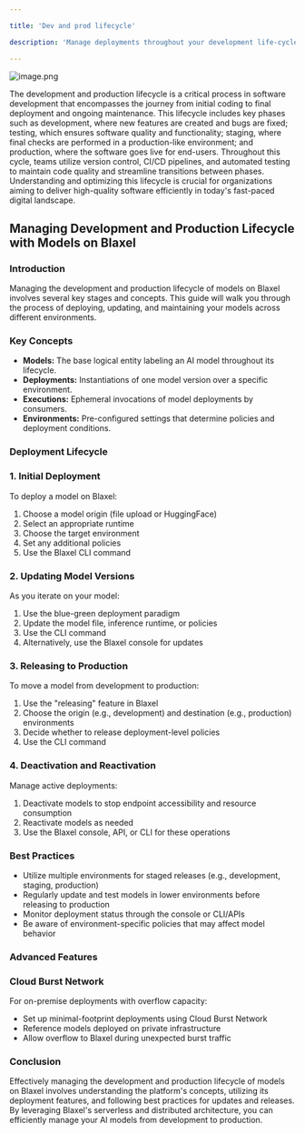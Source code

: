 ```yaml
---

title: 'Dev and prod lifecycle'

description: 'Manage deployments throughout your development life-cycle'

---
```


![image.png](Dev-and-prod-lifecycle/image.png)

The development and production lifecycle is a critical process in software development that encompasses the journey from initial coding to final deployment and ongoing maintenance. This lifecycle includes key phases such as development, where new features are created and bugs are fixed; testing, which ensures software quality and functionality; staging, where final checks are performed in a production-like environment; and production, where the software goes live for end-users. Throughout this cycle, teams utilize version control, CI/CD pipelines, and automated testing to maintain code quality and streamline transitions between phases. Understanding and optimizing this lifecycle is crucial for organizations aiming to deliver high-quality software efficiently in today's fast-paced digital landscape.

## Managing Development and Production Lifecycle with Models on Blaxel

### Introduction

Managing the development and production lifecycle of models on Blaxel involves several key stages and concepts. This guide will walk you through the process of deploying, updating, and maintaining your models across different environments.

### Key Concepts

- **Models:** The base logical entity labeling an AI model throughout its lifecycle.
- **Deployments:** Instantiations of one model version over a specific environment.
- **Executions:** Ephemeral invocations of model deployments by consumers.
- **Environments:** Pre-configured settings that determine policies and deployment conditions.

### Deployment Lifecycle

### 1. Initial Deployment

To deploy a model on Blaxel:

1. Choose a model origin (file upload or HuggingFace)
2. Select an appropriate runtime
3. Choose the target environment
4. Set any additional policies
5. Use the Blaxel CLI command

### 2. Updating Model Versions

As you iterate on your model:

1. Use the blue-green deployment paradigm
2. Update the model file, inference runtime, or policies
3. Use the CLI command
4. Alternatively, use the Blaxel console for updates

### 3. Releasing to Production

To move a model from development to production:

1. Use the "releasing" feature in Blaxel
2. Choose the origin (e.g., development) and destination (e.g., production) environments
3. Decide whether to release deployment-level policies
4. Use the CLI command

### 4. Deactivation and Reactivation

Manage active deployments:

1. Deactivate models to stop endpoint accessibility and resource consumption
2. Reactivate models as needed
3. Use the Blaxel console, API, or CLI for these operations

### Best Practices

- Utilize multiple environments for staged releases (e.g., development, staging, production)
- Regularly update and test models in lower environments before releasing to production
- Monitor deployment status through the console or CLI/APIs
- Be aware of environment-specific policies that may affect model behavior

### Advanced Features

### Cloud Burst Network

For on-premise deployments with overflow capacity:

- Set up minimal-footprint deployments using Cloud Burst Network
- Reference models deployed on private infrastructure
- Allow overflow to Blaxel during unexpected burst traffic

### Conclusion

Effectively managing the development and production lifecycle of models on Blaxel involves understanding the platform's concepts, utilizing its deployment features, and following best practices for updates and releases. By leveraging Blaxel's serverless and distributed architecture, you can efficiently manage your AI models from development to production.